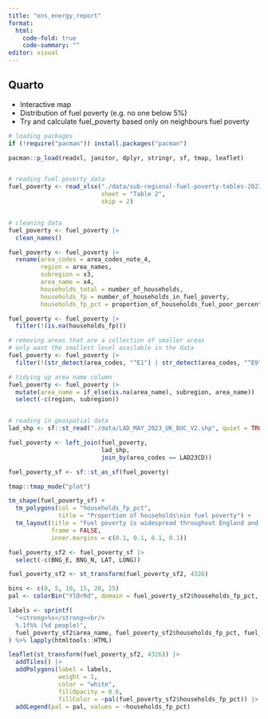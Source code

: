 ```yaml
---
title: "ons_energy_report"
format:
  html:
    code-fold: true
    code-summary: ""
editor: visual
---
```


## Quarto

-   Interactive map
-   Distribution of fuel poverty (e.g. no one below 5%)
-   Try and calculate fuel_poverty based only on neighbours fuel poverty

```r
# loading packages
if (!require("pacman")) install.packages("pacman")

pacman::p_load(readxl, janitor, dplyr, stringr, sf, tmap, leaflet)


# reading fuel poverty data
fuel_poverty <- read_xlsx("./data/sub-regional-fuel-poverty-tables-2023-2021-data.xlsx",
                          sheet = "Table 2",
                          skip = 2)


# cleaning data
fuel_poverty <- fuel_poverty |>
  clean_names()

fuel_poverty <- fuel_poverty |>
  rename(area_codes = area_codes_note_4,
         region = area_names,
         subregion = x3,
         area_name = x4,
         households_total = number_of_households,
         households_fp = number_of_households_in_fuel_poverty,
         households_fp_pct = proportion_of_households_fuel_poor_percent)

fuel_poverty <- fuel_poverty |>
  filter(!(is.na(households_fp)))

# removing areas that are a collection of smaller areas
# only want the smallest level available in the data
fuel_poverty <- fuel_poverty |>
  filter(!(str_detect(area_codes, "^E1") | str_detect(area_codes, "^E9")))

# tidying up area name column
fuel_poverty <- fuel_poverty |>
  mutate(area_name = if_else(is.na(area_name), subregion, area_name)) |>
  select(-c(region, subregion))


# reading in geospatial data
lad_shp <- sf::st_read("./data/LAD_MAY_2023_UK_BUC_V2.shp", quiet = TRUE)

fuel_poverty <- left_join(fuel_poverty,
                          lad_shp,
                          join_by(area_codes == LAD23CD))

```

```r

fuel_poverty_sf <- sf::st_as_sf(fuel_poverty)

tmap::tmap_mode("plot")

tm_shape(fuel_poverty_sf) +
  tm_polygons(col = "households_fp_pct",
              title = "Proportion of households\nin fuel poverty") +
  tm_layout(title = "Fuel poverty is widespread throughout England and Wales",
            frame = FALSE,
            inner.margins = c(0.1, 0.1, 0.1, 0.1))

fuel_poverty_sf2 <- fuel_poverty_sf |>
  select(-c(BNG_E, BNG_N, LAT, LONG))

fuel_poverty_sf2 <- st_transform(fuel_poverty_sf2, 4326)

bins <- c(0, 5, 10, 15, 20, 25)
pal <- colorBin("YlOrRd", domain = fuel_poverty_sf2$households_fp_pct, bins = bins)

labels <- sprintf(
  "<strong>%s</strong><br/>
  %.1f%% (%d people)",
  fuel_poverty_sf2$area_name, fuel_poverty_sf2$households_fp_pct, fuel_poverty_sf2$households_fp
) %>% lapply(htmltools::HTML)

leaflet(st_transform(fuel_poverty_sf2, 4326)) |>
  addTiles() |>
  addPolygons(label = labels,
              weight = 1,
              color = "white",
              fillOpacity = 0.6,
              fillColor = ~pal(fuel_poverty_sf2$households_fp_pct)) |>
  addLegend(pal = pal, values = ~households_fp_pct)



```
